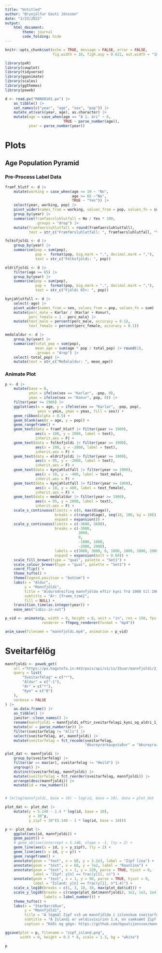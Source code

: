 ```yaml
---
title: "Untitled"
author: "Brynjólfur Gauti Jónsson"
date: "2/23/2022"
output: 
    html_document:
        theme: journal
        code_folding: hide
---
```


```r
knitr::opts_chunk$set(echo = TRUE, message = FALSE, error = FALSE,
                      fig.width = 10, figh.asp = 0.621, out.width = "100%")

library(pxR)
library(cowplot)
library(tidyverse)
library(gganimate)
library(scales)
library(ggthemes)
library(pxweb)
```


```r
d <- read.px("MAN00101.px") |> 
    as_tibble() |> 
    set_names(c("year", "age", "sex", "pop")) |> 
    mutate_at(vars(year, age), as.character) |> 
    mutate(age = case_when(age == "Á 1. ári" ~ 0,
                           TRUE ~ parse_number(age)),
           year = parse_number(year))
```



# Plots

## Age Population Pyramid

### Pre-Process Label Data

```r
framf_hlutf <- d |> 
    mutate(working = case_when(age <= 19 ~ "No",
                               age >= 65 ~"No",
                               TRUE ~ "Yes")) |> 
    select(year, working, pop) |> 
    pivot_wider(names_from = working, values_from = pop, values_fn = sum) |> 
    group_by(year) |>
    summarise(framfaersluhlutfall = No / Yes * 100,
              .groups = "drop") |> 
    mutate(framfaersluhlutfall = round(framfaersluhlutfall),
           text = str_c("Framfærsluhlutfall: ", framfaersluhlutfall, "%"))
```

```r
folksfjoldi <- d |> 
    group_by(year) |> 
    summarise(pop = sum(pop),
              pop =  format(pop, big.mark = ".", decimal.mark = ","),
              text = str_c("Fólksfjöldi: ", pop))
```

```r
eldrifjoldi <- d |> 
    filter(age >= 65) |> 
    group_by(year) |> 
    summarise(pop = sum(pop),
              pop =  format(pop, big.mark = ".", decimal.mark = ","),
              text = str_c("Fjöldi 65+: ", pop))
```


```r
kynjahlutfall <- d |> 
    select(-age) |> 
    pivot_wider(names_from = sex, values_from = pop, values_fn = sum) |> 
    mutate(perc_male = Karlar / (Karlar + Konur),
           perc_female = 1 - perc_male) |> 
    mutate(text_male = percent(perc_male, accuracy = 0.1),
           text_female = percent(perc_female, accuracy = 0.1))
```


```r
medalaldur <- d |> 
    group_by(year) |> 
    summarise(total_pop = sum(pop),
              mean_age = sum(age * pop / total_pop) |> round(1),
              .groups = "drop") |> 
    select(-total_pop) |> 
    mutate(text = str_c("Meðalaldur: ", mean_age))
```


### Animate Plot

```r
p <- d |> 
    mutate(base = 0,
           ymin = ifelse(sex == "Karlar", -pop, 0),
           ymax = ifelse(sex == "Konur", pop, 0)) |> 
    filter(year >= 1900) |> 
    ggplot(aes(x = age, y = ifelse(sex == "Karlar", -pop, pop),
               ymin = ymin, ymax = ymax, fill = sex)) +
    geom_ribbon(alpha = 0.5) +
    geom_blank(aes(x = age, y = pop)) +
    geom_rangeframe() +
    geom_text(data = framf_hlutf |> filter(year >= 1900), 
              aes(x = 100, y = 2000, label = text),
              inherit.aes = F) +
    geom_text(data = folksfjoldi |> filter(year >= 1900), 
              aes(x = 100, y = -2000, label = text),
              inherit.aes = F) +
    geom_text(data = eldrifjoldi |> filter(year >= 1900), 
              aes(x = 95, y = -2000, label = text),
              inherit.aes = F) +
    geom_text(data = kynjahlutfall |> filter(year >= 1900), 
              aes(x = 10, y = -400, label = text_male),
              inherit.aes = F) +
    geom_text(data = kynjahlutfall |> filter(year >= 1900), 
              aes(x = 10, y = 400, label = text_female),
              inherit.aes = F) +
    geom_text(data = medalaldur |> filter(year >= 1900), 
              aes(x = 95, y = 2000, label = text),
              inherit.aes = F) +
    scale_x_continuous(limits = c(0, max(d$age)),
                       breaks = c(range(d$age), seq(10, 100, by = 10)),
                       expand = expansion()) +
    scale_y_continuous(limits = c(-3600, 3600),
                       breaks = c(-3000,
                                  3000,
                                  0,
                                  -1000, 1000,
                                  -2000, 2000),
                       labels = c(3000, 3000, 0, 1000, 1000, 2000, 2000),
                       expand = expansion(mult = 0.04)) +
    scale_fill_brewer(type = "qual", palette = "Set1") +
    scale_colour_brewer(type = "qual", palette = "Set1") +
    coord_flip() +
    theme_tufte() +
    theme(legend.position = "bottom") +
    labs(x = "Aldur", 
         y = "Mannfjöldi", 
         title = "Aldursdreifing mannfjölda eftir kyni frá 1900 til 2062",
         subtitle = "Ár: {frame_time}",
         fill = NULL) +
    transition_time(as.integer(year)) +
    ease_aes("cubic-in-out")

p_vid <- animate(p, width = 8, height = 8, unit = "in", res = 150, fps = 25, duration = 25,
                 renderer = ffmpeg_renderer(format = "mp4"))

anim_save(filename = "mannfjoldi.mp4", animation = p_vid)
```


# Sveitarfélög

```r
mannfjoldi <- pxweb_get(
    url ="https://px.hagstofa.is:443/pxis/api/v1/is/Ibuar/mannfjoldi/2_byggdir/sveitarfelog/MAN02005.px", 
    query = list(
        "Sveitarfélag" = c("*"),
        "Aldur" = c("-1"),
        "Ár" = c("*"),
        "Kyn" = c("0")
    ),
    verbose = FALSE
) |> 
    as.data.frame() |> 
    as_tibble() |> 
    janitor::clean_names() |> 
    rename(mannfjoldi = mannfjoldi_eftir_sveitarfelagi_kyni_og_aldri_1_januar_1998_2022) |> 
    mutate(ar = parse_number(ar)) |> 
    filter(sveitarfelag != "Alls") |> 
    select(sveitarfelag, ar, mannfjoldi) |> 
    mutate(sveitarfelag = fct_recode(sveitarfelag,
                                     "Akureyrarkaupstaður" = "Akureyrarbær"))
```

```r
plot_dat <- mannfjoldi |> 
    group_by(sveitarfelag) |> 
    filter(ar == max(ar), sveitarfelag != "Heild") |> 
    ungroup() |> 
    distinct(sveitarfelag, mannfjoldi) |> 
    mutate(sveitarfelag = fct_reorder(sveitarfelag, mannfjoldi)) |> 
    arrange(desc(mannfjoldi)) |> 
    mutate(id = row_number())


# lm(log(mannfjoldi, base = 10) ~ log(id, base = 10), data = plot_dat |> filter(id <= 40))

plot_dat <- plot_dat |> 
    mutate(y = 5.148 - 1.4 * log(id, base = 10),
           y = 10^y,
           y_zipf = 10^(5.148 - 1 * log(id, base = 10)))

p <- plot_dat |> 
    ggplot(aes(id, mannfjoldi)) +
    geom_point() +
    # geom_abline(intercept = 5.148, slope = -1, lty = 2) +
    geom_line(aes(x = id, y = y_zipf), lty = 2) +
    geom_line(aes(x = id, y = y)) +
    geom_rangeframe() +
    annotate(geom = "text", x = 60, y = 3.2e3, label = "Zipf lína") +
    annotate(geom = "text", x = 60, y = 7e2, label = "Raunlína") +
    annotate(geom = "text", x = 1, y = 220, parse = TRUE, hjust = 0,
             label = "Zipf: y[n] == frac(y[1], n)") +
    annotate(geom = "text", x = 1, y = 90, parse = TRUE, hjust = 0,
             label = "Ísland: y[n] == frac(y[1], n^1.4)") +
    scale_x_log10(breaks = c(1, 3, 10, 30, max(plot_dat$id))) +
    scale_y_log10(breaks = c(range(plot_dat$mannfjoldi), 1e2, 1e3, 1e4),
                  labels = label_number()) +
    theme_tufte() +
    labs(x = "Stærðarröðun",
         y = "Mannfjöldi",
         title = "Á lögmál Zipf við um mannfjölda í íslenskum sveitarfélögum?",
         subtitle = "Á Íslandi er veldisvísirinn 1.4, en samkvæmt Zipf reglunni ætti hann að vera 1",
         caption = "Kóði og gögn: https://github.com/bgautijonsson/mannfjoldi")

ggsave(plot = p, filename = "zipf_island.png",
       width = 8, height = 0.5 * 8, scale = 1.3, bg = "white")

p
```